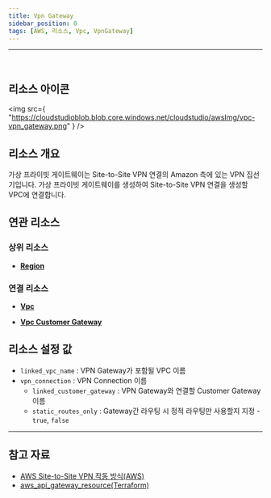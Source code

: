 ```yaml
---
title: Vpn Gateway
sidebar_position: 0
tags: [AWS, 리소스, Vpc, VpnGateway]
---
```


<hr />
<br />

## 리소스 아이콘

<img
    src={
        "https://cloudstudioblob.blob.core.windows.net/cloudstudio/awsImg/vpc-vpn_gateway.png"
    }
/>

## 리소스 개요

가상 프라이빗 게이트웨이는 Site-to-Site VPN 연결의 Amazon 측에 있는 VPN 집선기입니다. 가상 프라이빗 게이트웨이를 생성하여 Site-to-Site VPN 연결을 생성할 VPC에 연결합니다.

## 연관 리소스

### 상위 리소스

-   [**Region**](https://docs.cstudio.app/docs/resource/aws/Base/Region)

### 연결 리소스

-   [**Vpc**](https://docs.cstudio.app/docs/resource/aws/Vpc/)

-   [**Vpc Customer Gateway**](https://docs.cstudio.app/docs/resource/aws/Vpc/CustomerGateway)

## 리소스 설정 값

-   `linked_vpc_name` : VPN Gateway가 포함될 VPC 이름
-   `vpn_connection` : VPN Connection 이름
    -   `linked_customer_gateway` : VPN Gateway와 연결할 Customer Gateway 이름
    -   `static_routes_only` : Gateway간 라우팅 시 정적 라우팅만 사용할지 지정 - `true`, `false`

---

## 참고 자료

-   [AWS Site-to-Site VPN 작동 방식(AWS)](https://docs.aws.amazon.com/ko_kr/vpn/latest/s2svpn/how_it_works.html)
-   [aws_api_gateway_resource(Terraform)](https://registry.terraform.io/providers/hashicorp/aws/latest/docs/resources/api_gateway_resource)
